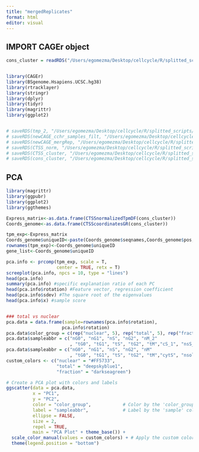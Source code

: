 ```yaml
---
title: "mergedReplicates"
format: html
editor: visual
---
```


## IMPORT CAGEr object

```r
cons_cluster = readRDS("/Users/egomezma/Desktop/cellcycle/R/splitted_scripts/1_CAGEconsprom/newCAGE_consclust_5tpm.rds")


library(CAGEr)
library(BSgenome.Hsapiens.UCSC.hg38)
library(rtracklayer)
library(stringr)
library(dplyr)
library(tidyr)
library(magrittr)
library(ggplot2)


# saveRDS(tmp_2, "/Users/egomezma/Desktop/cellcycle/R/splitted_scripts/1_CAGEconsprom/ce_canChr.rds")
# saveRDS(newCAGE_cchr_samples_filt, "/Users/egomezma/Desktop/cellcycle/R/splitted_scripts/1_CAGEconsprom/newCAGE_cchr_samples_filt.rds")
# saveRDS(newCAGE_mergRep, "/Users/egomezma/Desktop/cellcycle/R/splitted_scripts/1_CAGEconsprom/newCAGE_unnorm.rds")
# saveRDS(CTSS_norm, "/Users/egomezma/Desktop/cellcycle/R/splitted_scripts/1_CAGEconsprom/CTSS_norm.rds")
# saveRDS(CTSS_cluster, "/Users/egomezma/Desktop/cellcycle/R/splitted_scripts/1_CAGEconsprom/newCAGE_CTSS_promwidth.rds")
# saveRDS(cons_cluster, "/Users/egomezma/Desktop/cellcycle/R/splitted_scripts/1_CAGEconsprom/newCAGE_consclust_5tpm.rds")


```

## PCA

```r
library(magrittr)
library(ggpubr)
library(ggplot2)
library(ggthemes)

Express_matrix<-as.data.frame(CTSSnormalizedTpmDF(cons_cluster))
Coords_genome<-as.data.frame(CTSScoordinatesGR(cons_cluster))

tpm_exp<-Express_matrix
Coords_genome$uniqueID<-paste(Coords_genome$seqnames,Coords_genome$pos,Coords_genome$strand,sep = "_")
rownames(tpm_exp)<-Coords_genome$uniqueID
gene_list<-Coords_genome$uniqueID

pca.info <- prcomp(tpm_exp, scale = T,
                   center = TRUE, retx = T)
screeplot(pca.info, npcs = 10, type = "lines")
head(pca.info)
summary(pca.info) #specific explanation ratio of each PC
head(pca.info$rotation) #Feature vector, regression coefficient
head(pca.info$sdev) #The square root of the eigenvalues
head(pca.info$x) #sample score


### total vs nuclear
pca.data = data.frame(sample=rownames(pca.info$rotation),
                     pca.info$rotation)
pca.data$color_group = c(rep("nuclear", 5), rep("total", 5), rep("fraction", 2))
pca.data$sampleabbr = c("nG0", "nG1", "nS", "nG2", "nM_2"
                        , "tG0", "tG1", "tS", "tG2", "tM","cS_1", "nsS_1")
pca.data$sampleabbr = c("nG0", "nG1", "nS", "nG2", "nM"
                        , "tG0", "tG1", "tS", "tG2", "tM","cytS", "nsolS")
custom_colors <- c("nuclear" = "#FF5733",
                   "total" = "deepskyblue1",
                   "fraction" = "darkseagreen")

# Create a PCA plot with colors and labels
ggscatter(data = pca.data, 
          x = "PC1", 
          y = "PC2", 
          color = "color_group",            # Color by the 'color_group' column
          label = "sampleabbr",             # Label by the 'sample' column
          ellipse = FALSE, 
          size = 2, 
          repel = TRUE, 
          main = "PCA Plot" + theme_base()) +
  scale_color_manual(values = custom_colors) + # Apply the custom colors
  theme(legend.position = "bottom")


```
